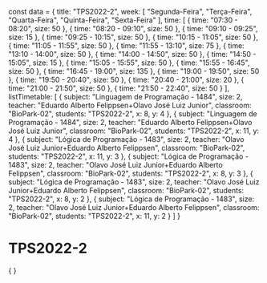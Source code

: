 const data = {
  title: "TPS2022-2",
  week: [
    "Segunda-Feira",
    "Terça-Feira",
    "Quarta-Feira",
    "Quinta-Feira",
    "Sexta-Feira"
  ],
  time: [
    {
      time: "07:30 - 08:20",
      size: 50
    },
    {
      time: "08:20 - 09:10",
      size: 50
    },
    {
      time: "09:10 - 09:25",
      size: 15
    },
    {
      time: "09:25 - 10:15",
      size: 50
    },
    {
      time: "10:15 - 11:05",
      size: 50
    },
    {
      time: "11:05 - 11:55",
      size: 50
    },
    {
      time: "11:55 - 13:10",
      size: 75
    },
    {
      time: "13:10 - 14:00",
      size: 50
    },
    {
      time: "14:00 - 14:50",
      size: 50
    },
    {
      time: "14:50 - 15:05",
      size: 15
    },
    {
      time: "15:05 - 15:55",
      size: 50
    },
    {
      time: "15:55 - 16:45",
      size: 50
    },
    {
      time: "16:45 - 19:00",
      size: 135
    },
    {
      time: "19:00 - 19:50",
      size: 50
    },
    {
      time: "19:50 - 20:40",
      size: 50
    },
    {
      time: "20:40 - 21:00",
      size: 20
    },
    {
      time: "21:00 - 21:50",
      size: 50
    },
    {
      time: "21:50 - 22:40",
      size: 50
    }
  ],
  listTimetable: [
    {
      subject: "Linguagem de Programação - 1484",
      size: 2,
      teacher: "Eduardo Alberto Felippsen+Olavo José Luiz Junior",
      classroom: "BioPark-02",
      students: "TPS2022-2",
      x: 8,
      y: 4
    },
    {
      subject: "Linguagem de Programação - 1484",
      size: 2,
      teacher: "Eduardo Alberto Felippsen+Olavo José Luiz Junior",
      classroom: "BioPark-02",
      students: "TPS2022-2",
      x: 11,
      y: 4
    },
    {
      subject: "Lógica de Programação - 1483",
      size: 2,
      teacher: "Olavo José Luiz Junior+Eduardo Alberto Felippsen",
      classroom: "BioPark-02",
      students: "TPS2022-2",
      x: 11,
      y: 3
    },
    {
      subject: "Lógica de Programação - 1483",
      size: 2,
      teacher: "Olavo José Luiz Junior+Eduardo Alberto Felippsen",
      classroom: "BioPark-02",
      students: "TPS2022-2",
      x: 8,
      y: 3
    },
    {
      subject: "Lógica de Programação - 1483",
      size: 2,
      teacher: "Olavo José Luiz Junior+Eduardo Alberto Felippsen",
      classroom: "BioPark-02",
      students: "TPS2022-2",
      x: 8,
      y: 2
    },
    {
      subject: "Lógica de Programação - 1483",
      size: 2,
      teacher: "Olavo José Luiz Junior+Eduardo Alberto Felippsen",
      classroom: "BioPark-02",
      students: "TPS2022-2",
      x: 11,
      y: 2
    }
  ]
}

# TPS2022-2

<div>
    {
        <Grid
            title={data.title}
            weekDays={data.week}
            time={data.time}
            listClasses={data.listTimetable}
        />
    }
</div>
